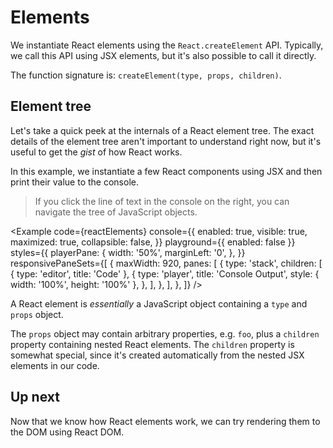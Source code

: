 
# Elements

We instantiate React elements using the `React.createElement` API. Typically, we call this API using JSX elements, but it's also possible to call it directly.

The function signature is: `createElement(type, props, children)`.

## Element tree

Let's take a quick peek at the internals of a React element tree. The exact details of the element tree aren't important to understand right now, but it's useful to get the _gist_ of how React works.

In this example, we instantiate a few React components using JSX and then print their value to the console.

> If you click the line of text in the console on the right, you can navigate the tree of JavaScript objects.

<Example
  code={reactElements}
  console={{
    enabled: true,
    visible: true,
    maximized: true,
    collapsible: false,
  }}
  playground={{ enabled: false }}
  styles={{
    playerPane: {
      width: '50%',
      marginLeft: '0',
    },
  }}
  responsivePaneSets={[
    {
      maxWidth: 920,
      panes: [
        {
          type: 'stack',
          children: [
            { type: 'editor', title: 'Code' },
            {
              type: 'player',
              title: 'Console Output',
              style: { width: '100%', height: '100%' },
            },
          ],
        },
      ],
    },
  ]}
/>

A React element is _essentially_ a JavaScript object containing a `type` and `props` object.

The `props` object may contain arbitrary properties, e.g. `foo`, plus a `children` property containing nested React elements. The `children` property is somewhat special, since it's created automatically from the nested JSX elements in our code.

## Up next

Now that we know how React elements work, we can try rendering them to the DOM using React DOM.
